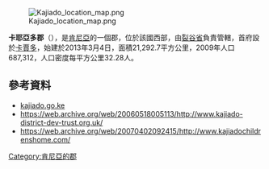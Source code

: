 [[Image:Kajiado_location_map.png|right]]

'''卡耶亞多郡'''（{{lang-sw|Wilaya ya Kajiado}}），是[[肯尼亞|肯尼亞]]的一個郡，位於該國西部，由[[裂谷省|裂谷省]]負責管轄，首府設於[[卡賈多|卡賈多]]，始建於2013年3月4日，面積21,292.7平方公里，2009年人口687,312，人口密度每平方公里32.28人。

==參考資料==
*[https://www.kajiado.go.ke kajiado.go.ke] {{Wayback|url=https://www.kajiado.go.ke/ |date=20140619182136 }}
*https://web.archive.org/web/20060518005113/http://www.kajiado-district-dev-trust.org.uk/
*https://web.archive.org/web/20070402092415/http://www.kajiadochildrenshome.com/

{{coord|2|S|36.8667|E|source:kolossus-dewiki|display=title}}

{{Kenya-geo-stub}}
[[Category:肯尼亞的郡|Category:肯尼亞的郡]]